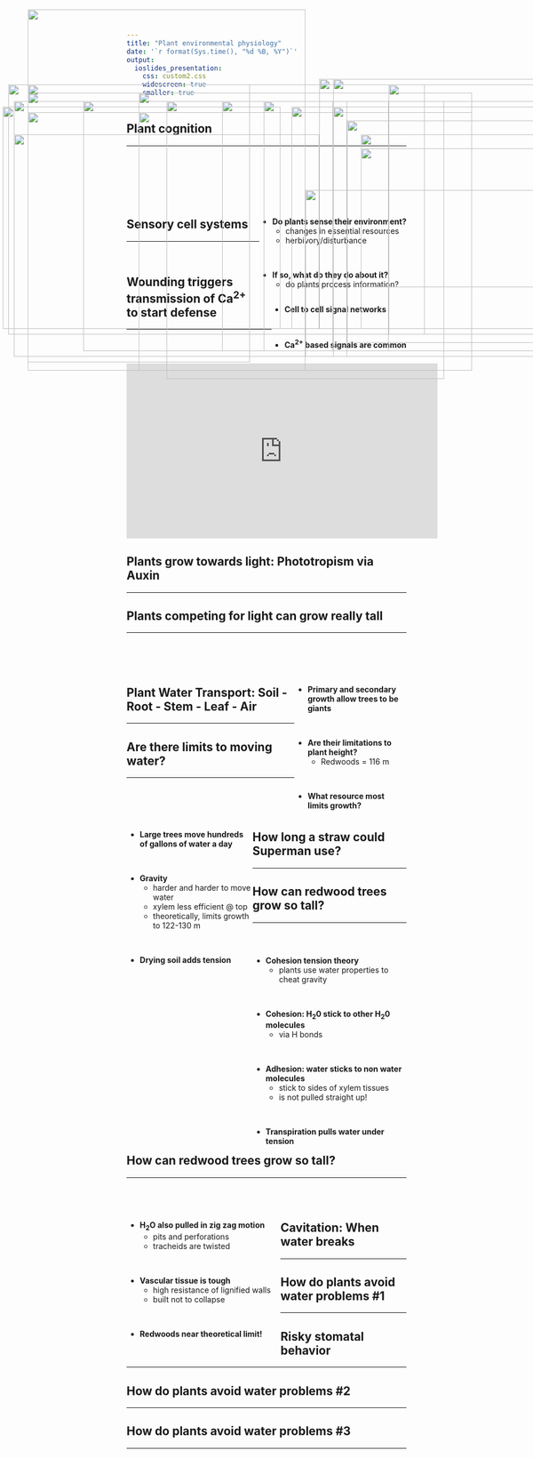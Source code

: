 ```yaml
---
title: "Plant environmental physiology"
date: '`r format(Sys.time(), "%d %B, %Y")`'
output: 
  ioslides_presentation:
    css: custom2.css
    widescreen: true
    smaller: true
---
```


## Plant cognition
<hr>
<br/>
<br/>
<br/>
<br/>
<br/>

<div style="float: right; left: 50%;">

* **Do plants sense their environment?**
    * changes in essential resources
    * herbivory/disturbance

<br/>

* **If so, what do they do about it?**
    * do plants process information?

</div>

<IMG STYLE="position:absolute; TOP:190px; LEFT:150px; WIDTH:450px; HEIGHT:450px" SRC="images/brains.jpg">

## Sensory cell systems
<hr>
<br/>

<IMG STYLE="position:absolute; TOP:160px; LEFT:50px; WIDTH:400px; HEIGHT:500px" SRC="images/signals.jpg">

<IMG STYLE="position:absolute; TOP:350px; LEFT:550px; WIDTH:450px; HEIGHT:300px" SRC="images/signals2.jpg">

<div style="float: right; left: 55%;">

* **Cell to cell signal networks**

<br/>

* **Ca^2+^ based signals are common**

</div>

## Wounding triggers transmission of Ca^2+^ to start defense
<hr>
<br/>

<IMG STYLE="position:absolute; TOP:190px; LEFT:300px; WIDTH:500px; HEIGHT:500px" SRC="images/science_paper.jpg">

##

<iframe width="560" height="315" src="https://www.youtube.com/embed/Lzq-wRHCTKc" frameborder="0" allow="autoplay; encrypted-media" allowfullscreen></iframe>

## Plants grow towards light:  Phototropism via Auxin
<hr>

<IMG STYLE="position:absolute; TOP:250px; LEFT:25px; WIDTH:550px; HEIGHT:350px" SRC="images/auxin2.jpg">

<IMG STYLE="position:absolute; TOP:275px; LEFT:650px; WIDTH:400px; HEIGHT:250px" SRC="images/auxin.png">

<!-- ## Sunflowers in the light -->
<!-- <hr> -->

<!-- <iframe width="560" height="315" src="https://www.youtube.com/embed/GCRNHdGXTi4" frameborder="0" allow="autoplay; encrypted-media" allowfullscreen></iframe> -->

## Plants competing for light can grow really tall
<hr>
<br/>
<br/>
<br/>


<IMG STYLE="position:absolute; TOP:190px; LEFT:25px; WIDTH:600px; HEIGHT:460px" SRC="images/redwood.jpg">

<div style="float: right; width: 40%;">

* **Primary and secondary growth allow trees to be giants**

<br/>

* **Are their limitations to plant height?**
    + Redwoods = 116 m
      
<br/>

* **What resource most limits growth?** 

</div> 

## Plant Water Transport: Soil - Root - Stem - Leaf - **Air**
<hr>

<IMG STYLE="position:absolute; TOP:175px; LEFT:50px; WIDTH:500px; HEIGHT:500px" SRC="images/spad_water.jpg">

<IMG STYLE="position:absolute; TOP:250px; LEFT:650px; WIDTH:400px; HEIGHT:350px" SRC="images/stemwater.jpg">

## Are there limits to moving water?
<hr>
<br/>
<br/>
<br/>

<IMG STYLE="position:absolute; TOP:200px; LEFT:600px; WIDTH:500px; HEIGHT:400px" SRC="images/vessels.jpg">

<div style="float: left; width: 45%;">

* **Large trees move hundreds of gallons of water a day**

<br/>

* **Gravity**
    + harder and harder to move water
    + xylem less efficient @ top
    + theoretically, limits growth to 122-130 m

<br/>

* **Drying soil adds tension**

</div> 

## How long a straw could Superman use?
<hr>

<IMG STYLE="position:absolute; TOP:190px; LEFT:400px; WIDTH:300px; HEIGHT:450px" SRC="images/straw.jpg">
 
## How can redwood trees grow so tall?
<hr>
<br/>

<div style="float: left; width: 55%;">

* **Cohesion tension theory**
    + plants use water properties to cheat gravity

<br/>

* **Cohesion: H~2~0 stick to other H~2~0 molecules**
    + via H bonds

<br/>

* **Adhesion: water sticks to non water molecules**
    + stick to sides of xylem tissues
    + is not pulled straight up!

<br/>

* **Transpiration pulls water under tension**
</div> 
 
<IMG STYLE="position:absolute; TOP:225px; LEFT:625px; WIDTH:400px; HEIGHT:400px" SRC="images/water_drop.jpg">

## How can redwood trees grow so tall?
<hr>
<br/>
<br/>

<div style="float: left; width: 55%;">

* **H~2~O also pulled in zig zag motion**
    + pits and perforations
    + tracheids are twisted

<br/>

* **Vascular tissue is tough**
    + high resistance of lignified walls
    + built not to collapse
  
<br/>

* **Redwoods near theoretical limit!** 
  
</div> 

<IMG STYLE="position:absolute; TOP:190px; LEFT:475px; WIDTH:600px; HEIGHT:450px" SRC="images/vessels_pits.jpg">

## Cavitation: When water breaks 
<hr>

<IMG STYLE="position:absolute; TOP:200px; LEFT:5px; WIDTH:500px; HEIGHT:400px" SRC="images/embolism.jpg">

<IMG STYLE="position:absolute; TOP:200px; LEFT:525px; WIDTH:550px; HEIGHT:400px" SRC="images/embolism2.jpg">

##

<IMG STYLE="position:absolute; TOP:25px; LEFT:50px; WIDTH:500px; HEIGHT:650px" SRC="images/heart_attack.png">

<IMG STYLE="position:absolute; TOP:150px; LEFT:575px; WIDTH:450px; HEIGHT:450px" SRC="images/xylemdead.jpg">

<!-- ## Do plants sense cavitation events and repair them?  -->
<!-- <hr> -->

<!-- <IMG STYLE="position:absolute; TOP:270px; LEFT:50px; WIDTH:400px; HEIGHT:300px" SRC="images/embolism3.jpg"> -->

<!-- <IMG STYLE="position:absolute; TOP:190px; LEFT:550px; WIDTH:450px; HEIGHT:450px" SRC="images/xylemdead.jpg"> -->

<!-- <IMG STYLE="position:absolute; TOP:200px; LEFT:550px; WIDTH:500px; HEIGHT:400px" SRC="images/studying_caviatation.jpg"> -->

## How do plants avoid water problems #1
<hr>

<IMG STYLE="position:absolute; TOP:210px; LEFT:250px; WIDTH:600px; HEIGHT:400px" SRC="images/closed_stomata.jpg">

## Risky stomatal behavior
<hr>

<IMG STYLE="position:absolute; TOP:175px; LEFT:250px; WIDTH:600px; HEIGHT:500px" SRC="images/gs_vpd.jpg">

## How do plants avoid water problems #2
<hr>

<IMG STYLE="position:absolute; TOP:160px; LEFT:15px; WIDTH:750px; HEIGHT:450px" SRC="images/soil_refilling.png">

<IMG STYLE="position:absolute; TOP:160px; LEFT:700px; WIDTH:350px; HEIGHT:450px" SRC="images/waterlift.jpg">

## How do plants avoid water problems #3
<hr>

<IMG STYLE="position:absolute; TOP:210px; LEFT:50px; WIDTH:400px; HEIGHT:400px" SRC="images/xylem_art_1.jpg">

<IMG STYLE="position:absolute; TOP:150px; LEFT:600px; WIDTH:450px; HEIGHT:500px" SRC="images/diameter.png">

<!-- ## Don't mess with the acacia tree! -->
<!-- <hr> -->

<!-- <IMG STYLE="position:absolute; TOP:180px; LEFT:200px; WIDTH:700px; HEIGHT:500px" SRC="images/acacia.jpg"> -->

<!-- ## Plant herbivore defenses: Ethylene  -->
<!-- <hr> -->

<!-- <IMG STYLE="position:absolute; TOP:190px; LEFT:100px; WIDTH:900px; HEIGHT:450px" SRC="images/acacia2.png"> -->
 

<!-- ## Protective perfumes -->
<!-- <hr> -->

<!-- <IMG STYLE="position:absolute; TOP:175px; LEFT:250px; WIDTH:600px; HEIGHT:500px" SRC="images/protective_perfumes.png"> -->

<!-- ##  -->

<!-- <IMG STYLE="position:absolute; TOP:175px; LEFT:250px; WIDTH:600px; HEIGHT:400px" SRC="images/plant_smart.png"> -->